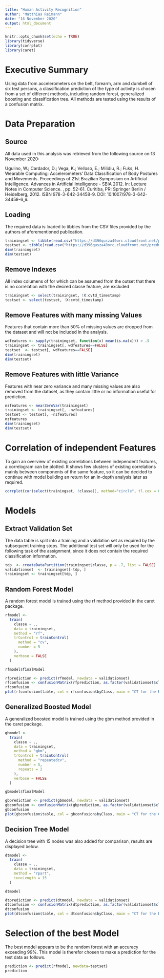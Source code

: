 ```yaml
---
title: "Human Activity Recognition"
author: "Matthias Reimann"
date: "16 November 2020"
output: html_document
---
```


```r
knitr::opts_chunk$set(echo = TRUE)
library(tidyverse)
library(corrplot)
library(caret)
```

# Executive Summary

Using data from accelerometers on the belt, forearm, arm and dumbell of six test persons, a classification prediction of the type of activity is chosen from a set of different methods, including random forest, generalized boosting and classification tree. All methods are tested using the results of a confusion matrix.

# Data Preparation

## Source

All data used in this analysis was retrieved from the following source on 13 November 2020:

Ugulino, W.; Cardador, D.; Vega, K.; Velloso, E.; Milidiu, R.; Fuks, H. Wearable Computing: Accelerometers' Data Classification of Body Postures and Movements. Proceedings of 21st Brazilian Symposium on Artificial Intelligence. Advances in Artificial Intelligence - SBIA 2012. In: Lecture Notes in Computer Science. , pp. 52-61. Curitiba, PR: Springer Berlin / Heidelberg, 2012. ISBN 978-3-642-34458-9. DOI: 10.1007/978-3-642-34459-6_6.

## Loading

The required data is loaded to tibbles from the CSV files provided by the authors of aforementioned publication.

```r
trainingset <- tibble(read.csv("https://d396qusza40orc.cloudfront.net/predmachlearn/pml-training.csv"))
testset <- tibble(read.csv("https://d396qusza40orc.cloudfront.net/predmachlearn/pml-testing.csv"))
dim(trainingset)
dim(testset)
```

## Remove Indexes

All index columens of for which can be assumed from the outset that there is no correlation with the desired classe feature, are excluded 

```r
trainingset <- select(trainingset, !X:cvtd_timestamp)
testset <- select(testset, !X:cvtd_timestamp)
```

## Remove Features with many missing Values

Features that contain more than 50% of missing values are dropped from the dataset and will not be included in the analysis.

```r
wdfeatures <- sapply(trainingset, function(x) mean(is.na(x))) > .5
trainingset <- trainingset[, wdfeatures==FALSE]
testset  <- testset[, wdfeatures==FALSE]
dim(trainingset)
dim(testset)
```

## Remove Features with little Variance

Features with near zero variance and many missing values are also removed from the dataset, as they contain little or no information useful for prediction.

```r
nzfeatures <- nearZeroVar(trainingset)
trainingset <- trainingset[, -nzfeatures]
testset <- testset[, -nzfeatures]
nzfeatures
dim(trainingset)
dim(testset)
```

# Correlation of independent Features

To gain an overview of existing correlations between independent features, a correlogram can be plotted. It shows few clusters of existing correlations mainly between components of the same feature, so it can be decided to continue with model building an return for an in-depth analysis later as required.

```r
corrplot(cor(select(trainingset, !classe)), method="circle", tl.cex = 0.5)
```

# Models

## Extract Validation Set

The data table is split into a training and a validation set as required by the subsequent training steps. The additional test set will only be used for the following task of the assignment, since it does not contain the required classification information.

```r
tdp  <- createDataPartition(trainingset$classe, p = .7, list = FALSE)
validationset  <- trainingset[-tdp, ]
trainingset <- trainingset[tdp, ]
```

## Random Forest Model

A random forest model is trained using the rf method provided in the caret package.

```r
rfmodel <-
  train(
    classe ~ .,
    data = trainingset,
    method = "rf",
    trControl = trainControl(
      method = "cv",
      number = 5
    ),
    verbose = FALSE
  )

rfmodel$finalModel
```

```r
rfprediction <- predict(rfmodel, newdata = validationset)
rfconfusion <- confusionMatrix(rfprediction, as.factor(validationset$classe))
rfconfusion
plot(rfconfusion$table, col = rfconfusion$byClass, main = "CT for the Random Forest Model")
```

## Generalized Boosted Model

A generalized boosted model is trained using the gbm method provided in the caret package.

```r
gbmodel <-
  train(
    classe ~ .,
    data = trainingset,
    method = "gbm",
    trControl = trainControl(
      method = "repeatedcv",
      number = 5,
      repeats = 2
    ),
    verbose = FALSE
  )

gbmodel$finalModel
```

```r
gbprediction <- predict(gbmodel, newdata = validationset)
gbconfusion <- confusionMatrix(gbprediction, as.factor(validationset$classe))
gbconfusion
plot(gbconfusion$table, col = gbconfusion$byClass, main = "CT for the Generalized Boosted Model")
```

## Decision Tree Model

A decision tree with 15 nodes was also added for comparison, results are displayed below.

```r
dtmodel <-
  train(
    classe ~ .,
    data = trainingset,
    method = "rpart",
    tuneLength = 15
  )

dtmodel
```

```r
dtprediction <- predict(dtmodel, newdata = validationset)
dtconfusion <- confusionMatrix(dtprediction, as.factor(validationset$classe))
dtconfusion
plot(dtconfusion$table, col = dtconfusion$byClass, main = "CT for the Decision Tree Model")
```

# Selection of the best Model

The best model appears to be the random forest with an accuracy exceeding 99%. This model is therefor chosen to make a prediction for the test data as follows.

```r
prediction <- predict(rfmodel, newdata=testset)
prediction
```
